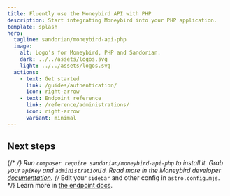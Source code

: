 ```yaml
---
title: Fluently use the Moneybird API with PHP
description: Start integrating Moneybird into your PHP application.
template: splash
hero:
  tagline: sandorian/moneybird-api-php
  image:
    alt: Logo's for Moneybird, PHP and Sandorian.
    dark: ../../assets/logos.svg
    light: ../../assets/logos.svg
  actions:
    - text: Get started
      link: /guides/authentication/
      icon: right-arrow
    - text: Endpoint reference
      link: /reference/administrations/
      icon: right-arrow
      variant: minimal
---
```



## Next steps

{/* <CardGrid stagger> */}
<CardGrid>
	<Card title="Install moneybird-api-php" icon="download">
		Run `composer require sandorian/moneybird-api-php` to install it.
	</Card>
	<Card title="Authenticate" icon="seti:license">
		Grab your `apiKey` and `administrationId`. Read more in the Moneybird developer [documentation](https://developer.moneybird.com/authentication/).
	</Card>
	{/* <Card title="Configure your site" icon="setting">
		Edit your `sidebar` and other config in `astro.config.mjs`.
	</Card> */}
	<Card title="Read the docs" icon="open-book">
		Learn more in [the endpoint docs](/reference/contacts/).
	</Card>
</CardGrid>

